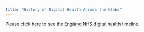 ```yaml
---
title: "History of Digital Health Across the Globe"
---
```


Please click here to see the [England NHS digital health](./1-england/index.qmd) timeline.
